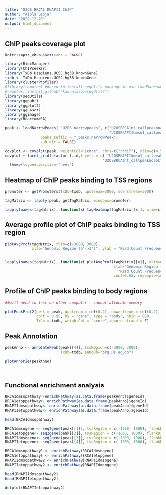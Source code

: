 ```yaml
---
title: "U2OS BRCA1 RNAPII ChIP"
author: "Aiola Stoja"
date: '2022-12-29'
output: html_document
---
```


## ChIP peaks coverage plot 
```r
knitr::opts_chunk$set(echo = FALSE)

library(BiocManager)
library(ChIPseeker)
library(TxDb.Hsapiens.UCSC.hg38.knownGene)
txdb <- TxDb.Hsapiens.UCSC.hg38.knownGene
library(clusterProfiler)
#library(remotes) ##used to install seqUtils package to use loadNarrowPeaks (below)
#remotes::install_github("kauralasoo/seqUtils")
library(seqUtils)
library(ggpubr)
library(ggplot2)
library(ggupset)
library(ggimage)
library(ReactomePA)

peak <- loadNarrowPeaks( "U2OS_narrowpeaks", c("U2OSBRCA1nt_callpeaknoabC","U2OSBRCA1etop_callpeaknoabC",
                                               "U2OSRNAPIIdmso1_callpeaknoabC", "U2OSRNAPIIetop_callpeaknoabC" ),
                peaks_suffix = "_peaks.narrowPeak", 
                sub_dir = FALSE)

covplot <- covplot(peak, weightCol="score", chrs=c("chr17"), xlim=c(4.5e7, 5e7))
covplot + facet_grid(~factor (.id,levels = c( "U2OSRNAPIIdmso1_callpeaknoabC" , "U2OSRNAPIIetop_callpeaknoabC" ,
                                            "U2OSBRCA1nt_callpeaknoabC" , "U2OSBRCA1etop_callpeaknoabC"))) +
  theme(legend.position="none")

```



## Heatmap of ChIP peaks binding to TSS regions
```r

promoter <- getPromoters(TxDb=txdb, upstream=3000, downstream=3000)

tagMatrix <- lapply(peak, getTagMatrix, windows=promoter)

lapply(names(tagMatrix), function(x) tagHeatmap(tagMatrix[[x]], xlim=c(-3000, 3000), color="red", xlab="Genomic Region (5'-3')", title=names(tagMatrix[x])))

```


## Average profile plot of ChIP peaks binding to TSS region
```r

plotAvgProf(tagMatrix, xlim=c(-3000, 3000),
            xlab="Genomic Region (5'->3')", ylab = "Read Count Frequency")


lapply(names(tagMatrix), function(x) plotAvgProf(tagMatrix[[x]], xlim=c(-3000, 3000),
                                                 xlab="Genomic Region (5'->3')", ylab =
                                                   "Read Count Frequency",
                                                 conf=0.95, resample=1000))

```

## Profile of ChIP peaks binding to body regions
```r

##will need to test on other computer - cannot allocate memory

plotPeakProf2(peak = peak, upstream = rel(0.2), downstream = rel(0.2),
              conf = 0.95, by = "gene", type = "body", nbin = 800,
              TxDb = txdb, weightCol = "score",ignore_strand = F)

```

## Peak Annotation

```r

peakAnno <- annotatePeak(peak[[4]], tssRegion=c(-3000, 3000),
                         TxDb=txdb, annoDb="org.Hs.eg.db")

plotAnnoPie(peakAnno)




```

## Functional enrichment analysis
```r

BRCA1dmsopathway<-enrichPathway(as.data.frame(peakAnno)$geneId)
BRCA1etoppathway<- enrichPathway(as.data.frame(peakAnno)$geneId)
RNAPIIdmsopathway<- enrichPathway(as.data.frame(peakAnno)$geneId)
RNAPIIetoppathway<- enrichPathway(as.data.frame(peakAnno)$geneId)

head(BRCA1dmsopathway)

BRCA1dmsogene <- seq2gene(peak[[1]], tssRegion = c(-1000, 1000), flankDistance = 3000, TxDb=txdb)
BRCA1etopgene<- seq2gene(peak[[2]], tssRegion = c(-1000, 1000), flankDistance = 3000, TxDb=txdb)
RNAPIIdmsogene<- seq2gene(peak[[3]], tssRegion = c(-1000, 1000), flankDistance = 3000, TxDb=txdb)
RNAPIIetopgene<- seq2gene(peak[[4]], tssRegion = c(-1000, 1000), flankDistance = 3000, TxDb=txdb)

BRCA1dmsopathway2 <- enrichPathway(BRCA1dmsogene)
BRCA1etoppathway2 <- enrichPathway(BRCA1etopgene)
RNAPIIdmsopathway2 <- enrichPathway(RNAPIIdmsogene)
RNAPIIetoppathway2 <- enrichPathway(RNAPIIdmsogene)

head(RNAPIIdmsopathway2)
head(RNAPIIetoppathway2)

dotplot(RNAPIIetoppathway2)

```
